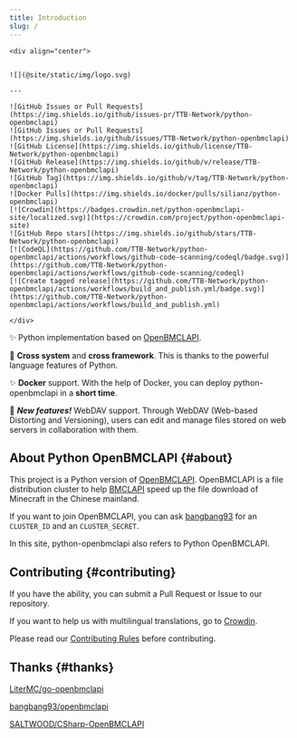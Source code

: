 ```yaml
---
title: Introduction
slug: /
---
```


```mdx-code-block
<div align="center">


![](@site/static/img/logo.svg)

---

![GitHub Issues or Pull Requests](https://img.shields.io/github/issues-pr/TTB-Network/python-openbmclapi)
![GitHub Issues or Pull Requests](https://img.shields.io/github/issues/TTB-Network/python-openbmclapi)
![GitHub License](https://img.shields.io/github/license/TTB-Network/python-openbmclapi)
![GitHub Release](https://img.shields.io/github/v/release/TTB-Network/python-openbmclapi)
![GitHub Tag](https://img.shields.io/github/v/tag/TTB-Network/python-openbmclapi)
![Docker Pulls](https://img.shields.io/docker/pulls/silianz/python-openbmclapi)
[![Crowdin](https://badges.crowdin.net/python-openbmclapi-site/localized.svg)](https://crowdin.com/project/python-openbmclapi-site)
![GitHub Repo stars](https://img.shields.io/github/stars/TTB-Network/python-openbmclapi)
[![CodeQL](https://github.com/TTB-Network/python-openbmclapi/actions/workflows/github-code-scanning/codeql/badge.svg)](https://github.com/TTB-Network/python-openbmclapi/actions/workflows/github-code-scanning/codeql)
[![Create tagged release](https://github.com/TTB-Network/python-openbmclapi/actions/workflows/build_and_publish.yml/badge.svg)](https://github.com/TTB-Network/python-openbmclapi/actions/workflows/build_and_publish.yml)

</div>
```

✨ Python implementation based on [OpenBMCLAPI](https://github.com/bangbang93/openbmclapi).

🎨 **Cross system** and **cross framework**. This is thanks to the powerful language features of Python.

✨ **Docker** support. With the help of Docker, you can deploy python-openbmclapi in a **short time**. 

🎉 <strong><i>New features!</strong></i> WebDAV support. Through WebDAV (Web-based Distorting and Versioning), users can edit and manage files stored on web servers in collaboration with them. 

## About Python OpenBMCLAPI {#about}

This project is a Python version of [OpenBMCLAPI](https://github.com/bangbang93/openbmclapi). OpenBMCLAPI is a file distribution cluster to help [BMCLAPI](https://bmclapidoc.bangbang93.com/) speed up the file download of Minecraft in the Chinese mainland.

If you want to join OpenBMCLAPI, you can ask [bangbang93](https://github.com/bangbang93) for an `CLUSTER_ID` and an `CLUSTER_SECRET`.

In this site, python-openbmclapi also refers to Python OpenBMCLAPI.

## Contributing {#contributing}

If you have the ability, you can submit a Pull Request or Issue to our repository.

If you want to help us with multilingual translations, go to [Crowdin](https://translate.bugungu.top).

Please read our [Contributing Rules](https://github.com/TTB-Network/python-openbmclapi/blob/master/CONFTRIBUTING.md) before contributing.

## Thanks {#thanks}

[LiterMC/go-openbmclapi](https://github.com/LiterMC/go-openbmclapi)

[bangbang93/openbmclapi](https://github.com/bangbang93/openbmclapi)

[SALTWOOD/CSharp-OpenBMCLAPI](https://github.com/SALTWOOD/CSharp-OpenBMCLAPI)
